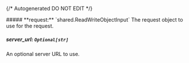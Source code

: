 {/* Autogenerated DO NOT EDIT  */}

<Collapsible>
    ##### **request:** `shared.ReadWriteObjectInput`
    The request object to use for the request.
    <Collapsible.Break/>
    <ReadWriteObjectInput/>
</Collapsible>

##### **server_url:** `Optional[str]`
An optional server URL to use.

